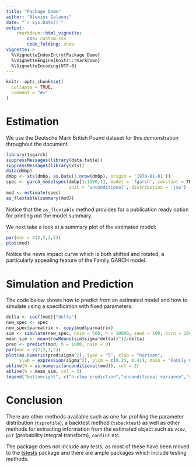 ```yaml
---
title: "Package Demo"
author: "Alexios Galanos"
date: "`r Sys.Date()`"
output: 
    rmarkdown::html_vignette:
        css: custom.css
        code_folding: show
vignette: >
  %\VignetteIndexEntry{Package Demo}
  %\VignetteEngine{knitr::rmarkdown}
  %\VignetteEncoding{UTF-8}
---
```


```r
knitr::opts_chunk$set(
  collapse = TRUE,
  comment = "#>"
)
```

# Estimation

We use the Deutsche Mark British Pound dataset for this demonstration throughout
the document.

```r
library(tsgarch)
suppressMessages(library(data.table))
suppressMessages(library(xts))
data(dmbp)
dmbp <- xts(dmbp, as.Date(1:nrow(dmbp), origin = '1970-01-01'))
spec <- garch_modelspec(dmbp[1:1500,1], model = 'fgarch', constant = TRUE, 
                        init = 'unconditional', distribution = 'jsu')
mod <- estimate(spec)
as_flextable(summary(mod))
```
Notice that the `as_flextable` method provides for a publication ready option
for printing out the model summary.

We next take a look at a summary plot of the estimated model:

```r
par(mar = c(2,2,2,2))
plot(mod)
```

Notice the news impact curve which is both shifted and rotated, a particularly
appealing feature of the Family GARCH model.


# Simulation and Prediction

The code below shows how to predict from an estimated model and how to simulate
using a specification with fixed parameters.

```r
delta <- coef(mod)["delta"]
new_spec <- spec
new_spec$parmatrix <- copy(mod$parmatrix)
sim <- simulate(new_spec, nsim = 500, h = 10000, seed = 100, burn = 1000)
mean_sim <- mean(rowMeans(sim$sigma^delta))^(2/delta)
pred <- predict(mod, h = 1000, nsim = 0)
par(mar = c(2,2,2,2))
plot(as.numeric(pred$sigma^2), type = "l", xlab = "horizon", 
     ylab = expression(sigma^2), ylim = c(0.25, 0.41), main = "Family GARCH - JSU Prediction")
abline(h = as.numeric(unconditional(mod)), col = 2)
abline(h = mean_sim, col = 3)
legend("bottomright", c("h-step prediction","unconditional variance","simulated unconditional variance"), col = c(1,2,3), lty = 1, bty = "n")
```


# Conclusion

There are other methods available such as one for profiling the parameter distribution (`tsprofile`),
a backtest method (`tsbacktest`) as well as other methods for extracting information from
the estimated object such as `vcov`, `pit` (probability integral transform), `confint` etc.

The package does not include any tests, as most of these have been moved to the 
[tstests](https://github.com/tsmodels/tstests/) package and there are ample packages 
which include testing methods.
